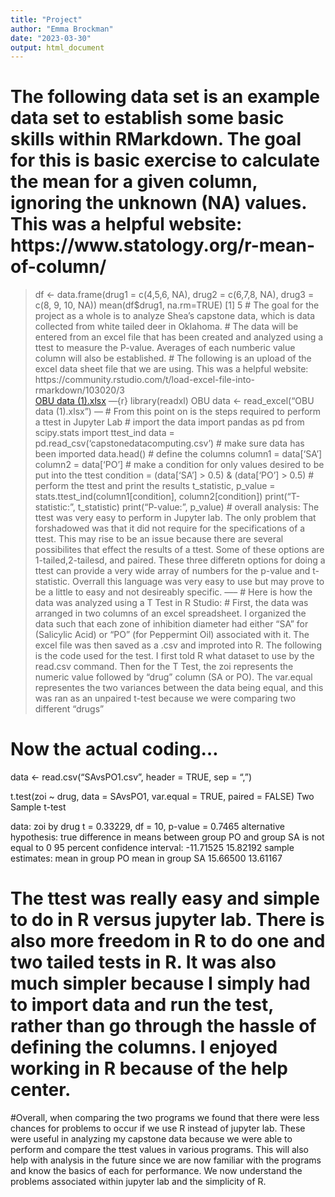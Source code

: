 ```yaml
---
title: "Project"
author: "Emma Brockman"
date: "2023-03-30"
output: html_document
---
```

# The following data set is an example data set to establish some basic skills within RMarkdown. The goal for this is basic exercise to calculate the mean for a given column, ignoring the unknown (NA) values. This was a helpful website: https://www.statology.org/r-mean-of-column/
> df <- data.frame(drug1 = c(4,5,6, NA), drug2 = c(6,7,8, NA), drug3 = c(8, 9, 10, NA))
> mean(df$drug1, na.rm=TRUE)
[1] 5
# The goal for the project as a whole is to analyze Shea's capstone data, which is data collected from white tailed deer in Oklahoma.
# The data will be entered from an excel file that has been created and analyzed using a ttest to measure the P-value. Averages of each numberic value column will also be established.
# The following is an upload of the excel data sheet file that we are using. This was a helpful website: https://community.rstudio.com/t/load-excel-file-into-rmarkdown/103020/3  
[OBU data (1).xlsx](https://github.com/emmabrockman4/ComputingProject/files/11115999/OBU.data.1.xlsx) 
---{r}
library(readxl)
OBU data <- read_excel("OBU data (1).xlsx")
---
# From this point on is the steps required to perform a ttest in Jupyter Lab
# import the data
import pandas as pd
from scipy.stats import ttest_ind
data = pd.read_csv('capstonedatacomputing.csv')
# make sure data has been imported
data.head()
# define the columns
column1 = data['SA']
column2 = data['PO']
# make a condition for only values desired to be put into the ttest
condition = (data['SA'] > 0.5) & (data['PO'] > 0.5)
# perform the ttest and print the results
t_statistic, p_value = stats.ttest_ind(column1[condition], column2[condition])
print("T-statistic: ", t_statistic)
print("P-value: ", p_value)
# overall analysis: The ttest was very easy to perform in Jupyter lab. The only problem that forshadowed was that it did not require for the specifications of a ttest. This may rise to be an issue because there are several possibilites that effect the results of a ttest. Some of these options are 1-tailed,2-tailesd, and paired. These three differetn options for doing a ttest can provide a very wide array of numbers for the p-value and t-statistic. Overrall this language was very easy to use but may prove to be a little to easy and not desireably specific.
-----
# Here is how the data was analyzed using a T Test in R Studio:
# First, the data was arranged in two columns of an excel spreadsheet. I organized the data such that each zone of inhibition diameter had either "SA" for (Salicylic Acid)  or "PO" (for Peppermint Oil) associated with it. The excel file was then saved as a .csv and improted into R. The following is the code used for the test. I first told R what dataset to use by the read.csv command. Then for the T Test, the zoi represents the numeric value followed by "drug" column (SA or PO). The var.equal representes the two variances between the data being equal, and this was ran as an unpaired t-test because we were comparing two different "drugs"

# Now the actual coding...

data <- read.csv("SAvsPO1.csv", header = TRUE, sep = ",")

t.test(zoi ~ drug, data = SAvsPO1, var.equal = TRUE, paired = FALSE)
Two Sample t-test

data:  zoi by drug
t = 0.33229, df = 10, p-value =
  0.7465
alternative hypothesis: true difference in means between group PO and group SA is not equal to 0
95 percent confidence interval:
  -11.71525  15.82192
sample estimates:
  mean in group PO mean in group SA 
15.66500         13.61167 

# The ttest was really easy and simple to do in R versus jupyter lab. There is also more freedom in R to do one and two tailed tests in R. It was also much simpler because I simply had to import data and run the test, rather than go through the hassle of defining the columns. I enjoyed working in R because of the help center.
#Overall, when comparing the two programs we found that there were less chances for problems to occur if we use R instead of jupyter lab. These were useful in analyzing my capstone data because we were able to perform and compare the ttest values in various programs. This will also help with analysis in the future since we are now familiar with the programs and know the basics of each for performance. We now understand the problems associated within jupyter lab and the simplicity of R.    
